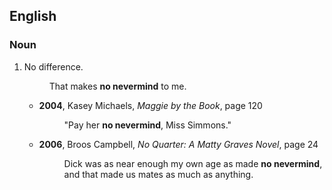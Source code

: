==English==
===Noun===
{{en-noun|sg=[[no]] [[nevermind]]}}
#{{idiom}} No difference.
#: That makes '''no nevermind''' to me.
#*'''2004''', Kasey Michaels, ''Maggie by the Book'', page 120
#*:"Pay her '''no nevermind''', Miss Simmons."
#*'''2006''', Broos Campbell, ''No Quarter: A Matty Graves Novel'', page 24
#*:Dick was as near enough my own age as made '''no nevermind''', and that made us mates as much as anything.